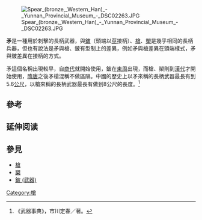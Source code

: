[[File:Spear_(bronze,_Western_Han)_-_Yunnan_Provincial_Museum_-_DSC02263.JPG|thumb]]

'''矛'''是一種用於刺擊的長柄武器，與[[鈹_(武器)|鈹]]（頭端以[[莖_(器具部位)|莖]]接柄）、[[槍|槍]]、[[槊|槊]]是幾乎相同的長柄兵器，但也有說法是矛與槍、鈹有型制上的差異，例如矛與槍差異在頭端樣式，矛與鈹差異在接柄的方式。

矛這個名稱出現較早，自[[商代|商代]]就開始使用，鈹在[[東周|東周]]出現，而槍、槊則到[[漢代|漢代]]才開始使用，[[隋|隋]][[唐|唐]]之後矛槍混稱不做區隔。中國的歷史上以矛來稱的長柄武器最長有到5.6[[公尺|公尺]]，以槍來稱的長柄武器最長有做到8公尺的長度。<ref name="《武器事典》">《武器事典》，市川定春／著。</ref>

==參考==
{{reflist}}
== 延伸阅读 ==
{{Wikisource further reading}}

==參見==
*[[槍|槍]]
*[[槊|槊]]
*[[鈹_(武器)|鈹 (武器)]]

{{十八般兵器}}
{{長柄武器}}
{{武器小作品}}

[[Category:槍|Category:槍]]